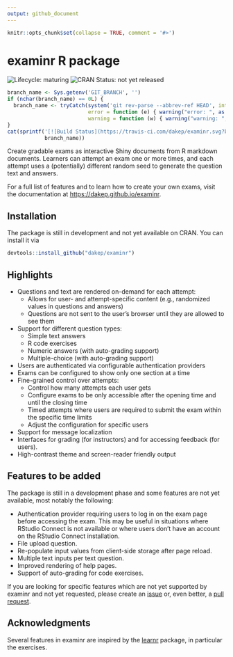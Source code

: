```yaml
---
output: github_document
---
```

```r
knitr::opts_chunk$set(collapse = TRUE, comment = '#>')
```

# examinr R package

<!-- begin badges -->

<!-- [![CRAN\_Status\_Badge](https://www.r-pkg.org/badges/version/examinr)](https://CRAN.R-project.org/package=examinr) -->
![Lifecycle: maturing](https://img.shields.io/badge/lifecycle-maturing-blue.svg)
![CRAN Status: not yet released](https://img.shields.io/badge/CRAN-not%20yet%20released-red.svg)
```r
branch_name <- Sys.getenv('GIT_BRANCH', '')
if (nchar(branch_name) == 0L) {
  branch_name <- tryCatch(system('git rev-parse --abbrev-ref HEAD', intern = TRUE),
                          error = function (e) { warning("error: ", as.character(e));  return('master') },
                          warning = function (w) { warning("warning: ", as.character(w)); return('master') })
}
cat(sprintf('[![Build Status](https://travis-ci.com/dakep/examinr.svg?branch=%s)](https://travis-ci.com/dakep/examinr)',
            branch_name))
```
<!-- end badges -->

Create gradable exams as interactive Shiny documents from R markdown documents.
Learners can attempt an exam one or more times, and each attempt uses a (potentially) different random seed to generate the question text and answers.

For a full list of features and to learn how to create your own exams, visit the documentation at [https://dakep.github.io/examinr](https://dakep.github.io/examinr/articles/examinr.html).

## Installation

The package is still in development and not yet available on CRAN.
You can install it via

```r
devtools::install_github("dakep/examinr")
```

## Highlights

- Questions and text are rendered on-demand for each attempt:
  * Allows for user- and attempt-specific content (e.g., randomized values in questions and answers)
  * Questions are not sent to the user's browser until they are allowed to see them
- Support for different question types:
  * Simple text answers
  * R code exercises
  * Numeric answers (with auto-grading support)
  * Multiple-choice (with auto-grading support)
- Users are authenticated via configurable authentication providers
- Exams can be configured to show only one section at a time
- Fine-grained control over attempts:
  * Control how many attempts each user gets
  * Configure exams to be only accessible after the opening time and until the closing time
  * Timed attempts where users are required to submit the exam within the specific time limits
  * Adjust the configuration for specific users
- Support for message localization
- Interfaces for grading (for instructors) and for accessing feedback (for users).
- High-contrast theme and screen-reader friendly output

## Features to be added

The package is still in a development phase and some features are not yet available, most notably the following:

- Authentication provider requiring users to log in on the exam page before accessing the exam.
  This may be useful in situations where RStudio Connect is not available or where users don't have an account on the RStudio Connect installation.
- File upload question.
- Re-populate input values from client-side storage after page reload.
- Multiple text inputs per text question.
- Improved rendering of help pages.
- Support of auto-grading for code exercises.

If you are looking for specific features which are not yet supported by examinr and not yet requested, please create an [issue](https://github.com/dakep/examinr/issues) or, even better, a [pull request](https://github.com/dakep/examinr/pulls).

## Acknowledgments

Several features in examinr are inspired by the [learnr](https://github.com/rstudio/learnr) package, in particular the exercises.

